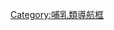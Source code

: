 {{Navbox
|name = 雷獸科
|title = [[雷獸科]]
|state = {{{state|autocollapse}}}
|image = [[Image:Megacerops-coloradensis.jpg|140px|''Megacerops coloradensis'']]
|bodyclass = hlist

|above = 
* 界: [[動物界]]
* 門: [[脊索動物門]]
* 綱: [[哺乳綱]]
* 下綱: [[真獸下綱]]
* 總目: [[勞亞獸總目]]
* 目: [[奇蹄目]]
* 亞目: {{link-en|馬型亞目|Hippomorpha}}

|group1 = [[雷獸科|雷<br>獸<br>科]]
|list1 ={{Navbox|subgroup
|list1 =
* [[始雷獸|始雷獸屬]]
* {{link-en|巴基雷獸屬|Pakotitanops}}
* [[古雷獸|古雷獸屬]]
* {{link-en|Mulkrajanops}}

|group2 = {{link-en|雷獸亞科|Brontotheriinae|雷<br>獸<br>亞<br>科}}
|list2 =
   {{Navbox|subgroup
   |list1 =
* {{link-en|丘齒雷獸屬|Bunobrontops}}
* [[中鼻雷獸屬]]
* {{link-en|長鼻雷獸屬|Dolichorhinus}}
* {{link-en|楔形泰坦獸屬|Sphenocoelus}}
* {{link-en|索齒雷獸屬|Desmatotitan}}
* {{link-en|Fossendorhinus}}
* [[後鼻雷獸|後鼻雷獸屬]]
* {{link-en|小雷獸屬|Microtitan}}
* {{link-en|Sthenodectes}}
* {{link-en|沼雷獸屬|Telmatherium}}
* [[後沼雷獸|後沼雷獸屬]]
* {{link-en|晚叉額雷獸屬|Epimanteoceras}}
* {{link-en|豬形雷獸屬|Hyotitan}}
* {{link-en|微雷獸屬|Nanotitanops}}
* {{link-en|侏儒雷獸屬|Pygmaetitan}}
* {{link-en|尖雷獸屬|Acrotitan}}
* {{link-en|熊雷獸屬|Arctotitan}}
* {{link-en|曲阜雷獸屬|Qufutitan}}
   |group2 = {{link-en|雷獸族|Brontotheriini|雷<br>獸<br>族}}
|list2 ={{Navbox|subgroup
|list1 =
* {{link-en|前雷獸屬|Protitan}}
* {{link-en|原巨雷獸屬|Protitanotherium}}
* [[鼻雷獸屬]]
* {{link-en|Diplacodon}}
* {{link-en|腫雷獸屬|Pachytitan}}
* {{link-en|短齒雷獸屬|Brachydiastematherium}}
* {{link-en|西瓦雷獸屬|Sivatitanops}}
      |group2 = {{link-en|大角雷獸亞族|Embolotheriina}}
      |list2 =
* {{link-en|巨頜雷獸屬|Gnathotitan}}
* {{link-en|阿克套雷獸屬|Aktautitan}}
* {{link-en|晚雷獸屬|Metatitan}}
* {{link-en|Nasamplus}}
* {{link-en|原大角雷獸屬|Protembolotherium}}
* [[大角雷獸|大角雷獸屬]]
      |group3 = {{link-en|雷獸亞族|Brontotheriina}}
      |list3 =
* {{link-en|副雷獸屬|Parabrontops}}
* {{link-en|原雷獸屬|Protitanops}}
* {{link-en|南方雷獸屬|Notiotitanops}}
* {{link-en|滇雷獸屬|Dianotitan}}
* [[爵婦新獸屬]]
* [[巨角犀屬]]
      }}
   }}
}}}}<noinclude>

{{collapsible option}}
[[Category:哺乳類導航框]]
</noinclude>